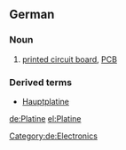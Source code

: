 {{wikipedia|lang=de}}
==German==
===Noun===
{{de-noun|g=f|plural=Platinen}}
# [[printed circuit board]], [[PCB]]
===Derived terms===
* [[Hauptplatine]] {{f}}

[[Category:de:Electronics]]

[[de:Platine]]
[[el:Platine]]